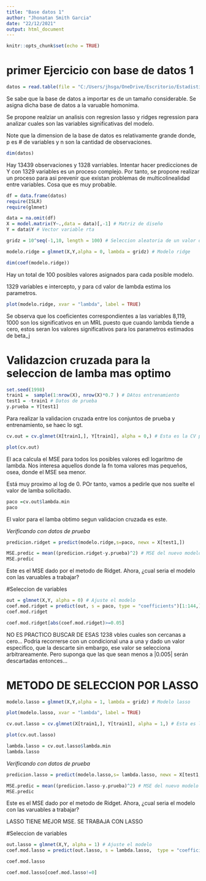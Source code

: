 ```yaml
---
title: "Base datos 1"
author: "Jhonatan Smith Garcia"
date: "22/12/2021"
output: html_document
---
```


```r
knitr::opts_chunk$set(echo = TRUE)
```

# primer Ejercicio con base de datos 1

```r
datos = read.table(file = "C:/Users/jhsga/OneDrive/Escritorio/Estadistica/Introduccion a la analitica/Modulo 2/Scripts de practicas/Practica clase 5/Actividad clase 5/BASE_DATOS_2.txt", header = TRUE)
```

Se sabe que la base de datos a importar es de un tamaño considerable. Se asigna dicha
base de datos a la varuable homonima.


Se propone realziar un analisis con regresion lasso y ridges regression para analizar cuales son las
variables significativas del modelo. 

Note que la dimension de la base de datos es relativamente grande donde, p es # de variables y n
son la cantidad de observaciones.

```r
dim(datos)
```

Hay 13439 observaciones y 1328 varriables. Intentar hacer predicciones de Y con 1329 variables
es un proceso complejo. Por tanto, se propone realizar un proceso para asi prevenir que existan 
problemas de multicolinealidad entre variables. Cosa que es muy probable.

```r
df = data.frame(datos)
require(ISLR)
require(glmnet)
```


```r
data = na.omit(df)
X = model.matrix(Y~.,data = data)[,-1] # Matriz de diseño 
Y = data$Y # Vector variable rta
```

```r
gridz = 10^seq(-1,10, length = 100) # Seleccion aleatoria de un valor de lambda par aplicar CV
```

```r
modelo.ridge = glmnet(X,Y,alpha = 0, lambda = gridz) # Modelo ridge
```


```r
dim(coef(modelo.ridge))
```

Hay un total de 100 posibles valores asignados para cada posible modelo.

1329 variables e intercepto, y para cd valor de lambda estima los parametros.

```r
plot(modelo.ridge, xvar = "lambda", label = TRUE)

```

Se observa que los coeficientes correspondientes a las variables 8,119, 1000 son los significativos en un MRL puesto que cuando lambda tiende a cero, estos seran los valores significativos para los parametros estimados de beta_j



# Validazcion cruzada para la seleccion de lamba mas optimo

```r

set.seed(1998)
train1 =  sample(1:nrow(X), nrow(X)*0.7 ) # DAtos entrenamiento
test1 = -train1 # Datos de prueba
y.prueba = Y[test1]
```

Para realizar la validacion cruzada entre los conjuntos de prueba y entrenamiento, se haec lo sgt.

```r
cv.out = cv.glmnet(X[train1,], Y[train1], alpha = 0,) # Esta es la CV para los alfas
```


```r
plot(cv.out)
```

El aca calcula el MSE para todos los posibles valores edl logaritmo de lambda. Nos interesa aquellos donde la fn toma valores mas pequeños, osea, donde el MSE sea menor. 

Está muy proximo al log de 0. POr tanto, vamos a pedirle que nos suelte el valor de lamba solicitado.

```r
paco =cv.out$lambda.min
paco
```
El valor para el lamba obtimo segun validacion cruzada es este.

 *Verificando con datos de prueba*
 
```r

predicion.ridget = predict(modelo.ridge,s=paco, newx = X[test1,])

MSE.predic = mean((predicion.ridget-y.prueba)^2) # MSE del nuevo modelo
MSE.predic

```
 Este es el MSE dado por el metodo de Ridget. Ahora, ¿cual seria el modelo con 
 las varuables a trabajar?
 
#Seleccion de variables
 
```r
out = glmnet(X,Y, alpha = 0) # Ajuste el modelo
coef.mod.ridget = predict(out, s = paco, type = "coefficients")[1:144,]
coef.mod.ridget
```
 

```r
coef.mod.ridget[abs(coef.mod.ridget)>=0.05]
```


NO ES PRACTICO BUSCAR DE ESAS 1238 vbles cuales son cercanas a cero... Podria recorrerse con un condicional una a una y dado un valor especifico, que la descarte sin embargo, ese valor se selecciona arbitrareamente. Pero suponga que las que sean menos a |0.005| serán descartadas entonces...



# METODO DE SELECCION POR LASSO

```r
modelo.lasso = glmnet(X,Y,alpha = 1, lambda = gridz) # Modelo lasso
```


```r
plot(modelo.lasso, xvar = "lambda", label = TRUE)
```

```r
cv.out.lasso = cv.glmnet(X[train1,], Y[train1], alpha = 1,) # Esta es la CV para los alfas lasso
```

```r
plot(cv.out.lasso)
```
```r
lambda.lasso = cv.out.lasso$lambda.min
lambda.lasso
```
*Verificando con datos de prueba*
 
```r

predicion.lasso = predict(modelo.lasso,s= lambda.lasso, newx = X[test1,])

MSE.predic = mean((predicion.lasso-y.prueba)^2) # MSE del nuevo modelo
MSE.predic

```
 Este es el MSE dado por el metodo de Ridget. Ahora, ¿cual seria el modelo con 
 las varuables a trabajar?
 
 LASSO TIENE MEJOR MSE. SE TRABAJA CON LASSO
 
#Seleccion de variables
 
```r
out.lasso = glmnet(X,Y, alpha = 1) # Ajuste el modelo
coef.mod.lasso = predict(out.lasso, s = lambda.lasso,  type = "coefficients")[1:144,]
```


```r
coef.mod.lasso
```

```r
coef.mod.lasso[coef.mod.lasso!=0]
```




